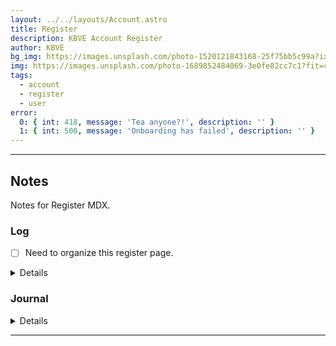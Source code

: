 ```yaml
---
layout: ../../layouts/Account.astro
title: Register
description: KBVE Account Register
author: KBVE
bg_img: https://images.unsplash.com/photo-1520121843168-25f75bb5c99a?ixlib=rb-4.0.3&ixid=M3wxMjA3fDB8MHxwaG90by1wYWdlfHx8fGVufDB8fHx8fA%3D%3D&auto=format&fit=crop&w=711&q=80
img: https://images.unsplash.com/photo-1689852484069-3e0fe82cc7c1?fit=crop&w=1400&h=700&q=75
tags:
  - account
  - register
  - user
error:
  0: { int: 418, message: 'Tea anyone?!', description: '' }
  1: { int: 500, message: 'Onboarding has failed', description: '' }
---
```




<Widget img={frontmatter.bg_img}>

<Register />


<MDXJS>

---


## Notes

Notes for Register MDX.

### Log

- [ ] Need to organize this register page.

<Details data="Closed">

### Closed

- [x] Create login.mdx under Account collection.
- [x] Add Imports for the login.mdx.

</Details>

### Journal

<Details data="J1">

#### J1

##### 07-30-2023

Here we go! Doing another round of the login page!

</Details>

</MDXJS>

---

</Widget>